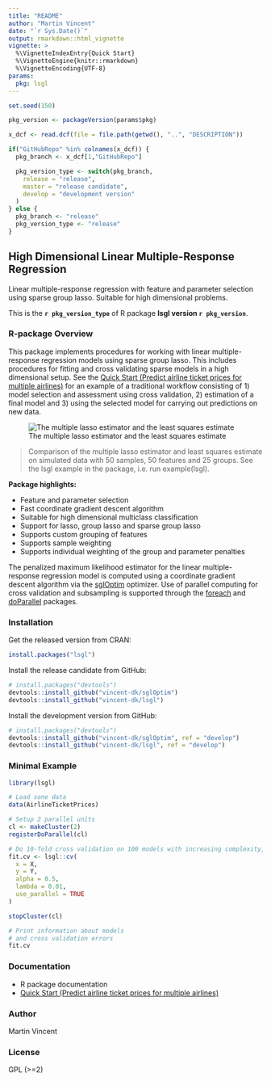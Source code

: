 ```yaml
---
title: "README"
author: "Martin Vincent"
date: "`r Sys.Date()`"
output: rmarkdown::html_vignette
vignette: >
  %\VignetteIndexEntry{Quick Start}
  %\VignetteEngine{knitr::rmarkdown}
  %\VignetteEncoding{UTF-8}
params:
  pkg: lsgl
---
```


```r
set.seed(150)

pkg_version <- packageVersion(params$pkg)

x_dcf <- read.dcf(file = file.path(getwd(), "..", "DESCRIPTION"))

if("GitHubRepo" %in% colnames(x_dcf)) {
  pkg_branch <- x_dcf[1,"GitHubRepo"]

  pkg_version_type <- switch(pkg_branch,
    release = "release",
    master = "release candidate",
    develop = "development version"
  )
} else {
  pkg_branch <- "release"
  pkg_version_type <- "release"
}
```

## High Dimensional Linear Multiple-Response Regression

Linear multiple-response regression with feature and parameter selection using sparse group lasso. Suitable for high dimensional problems.

This is the **`r pkg_version_type`** of R package **lsgl version `r pkg_version`**.

### R-package Overview

This package implements procedures for working with linear multiple-response regression models using sparse group lasso. This includes procedures for fitting and cross validating sparse models in a high dimensional setup. See the [Quick Start (Predict airline ticket prices for multiple airlines)](quick-start.md) for an example of a traditional workflow consisting of 1) model selection and assessment using cross validation, 2) estimation of a final model and 3) using the selected model for carrying out predictions on new data.  

![The multiple lasso estimator and the least squares estimate](https://raw.github.com/nielsrhansen/lsgl/master/fig1.png)

> Comparison of the multiple lasso estimator and least squares estimate on simulated data with 50 samples, 50 features and 25 groups. See the lsgl example in the package, i.e. run example(lsgl).

**Package highlights:**

* Feature and parameter selection
* Fast coordinate gradient descent algorithm
* Suitable for high dimensional multiclass classification
* Support for lasso, group lasso and sparse group lasso
* Supports custom grouping of features
* Supports sample weighting
* Supports individual weighting of the group and parameter penalties

The penalized maximum likelihood estimator for  the linear multiple-response regression model is computed using a coordinate gradient descent algorithm via the [sglOptim](https://github.com/nielsrhansen/sglOptim) optimizer. Use of parallel computing for cross validation and subsampling is supported through the [foreach](https://cran.r-project.org/package=foreach) and [doParallel](https://cran.r-project.org/package=doParallel) packages.

### Installation

Get the released version from CRAN:

```r
install.packages("lsgl")
```
Install the release candidate from GitHub:

```r
# install.packages("devtools")
devtools::install_github("vincent-dk/sglOptim")
devtools::install_github("vincent-dk/lsgl")
```

Install the development version from GitHub:

```r
# install.packages("devtools")
devtools::install_github("vincent-dk/sglOptim", ref = "develop")
devtools::install_github("vincent-dk/lsgl", ref = "develop")
```

### Minimal Example
```r
library(lsgl)

# Load sone data
data(AirlineTicketPrices)

# Setup 2 parallel units
cl <- makeCluster(2)
registerDoParallel(cl)

# Do 10-fold cross validation on 100 models with increasing complexity, using the 2 parallel units
fit.cv <- lsgl::cv(
  x = X,
  y = Y,
  alpha = 0.5,
  lambda = 0.01,
  use_parallel = TRUE
)

stopCluster(cl)

# Print information about models
# and cross validation errors
fit.cv
```

### Documentation
* R package documentation
* [Quick Start (Predict airline ticket prices for multiple airlines)](quick-start.md)

### Author

Martin Vincent

### License

GPL (>=2)
